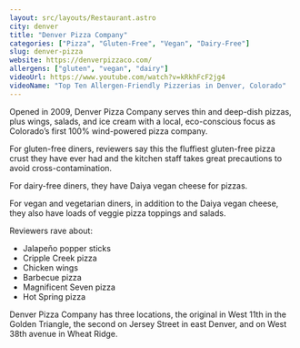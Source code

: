```yaml
---
layout: src/layouts/Restaurant.astro
city: denver
title: "Denver Pizza Company"
categories: ["Pizza", "Gluten-Free", "Vegan", "Dairy-Free"]
slug: denver-pizza
website: https://denverpizzaco.com/
allergens: ["gluten", "vegan", "dairy"]
videoUrl: https://www.youtube.com/watch?v=kRkhFcF2jg4
videoName: "Top Ten Allergen-Friendly Pizzerias in Denver, Colorado"
---
```


Opened in 2009, Denver Pizza Company serves thin and deep-dish pizzas, plus wings, salads, and ice cream with a local, eco-conscious focus as Colorado’s first 100% wind-powered pizza company.

For gluten-free diners, reviewers say this the fluffiest gluten-free pizza crust they have ever had and the kitchen staff takes great precautions to avoid cross-contamination. 

For dairy-free diners, they have Daiya vegan cheese for pizzas.

For vegan and vegetarian diners, in addition to the Daiya vegan cheese, they also have loads of veggie pizza toppings and salads.

Reviewers rave about:
* Jalapeño popper sticks
* Cripple Creek pizza
* Chicken wings
* Barbecue pizza
* Magnificent Seven pizza
* Hot Spring pizza

Denver Pizza Company has three locations, the original in West 11th in the Golden Triangle, the second on Jersey Street in east Denver, and on West 38th avenue in Wheat Ridge.
